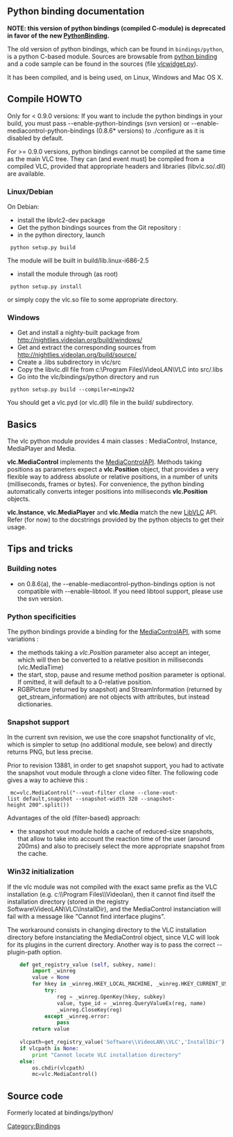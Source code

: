 {{Historical|Use [[Python bindings]]}}
== Python binding documentation ==
'''NOTE: this version of python bindings (compiled C-module) is deprecated in favor of the new [[PythonBinding]].'''

The old version of python bindings, which can be found in <code>bindings/python</code>, is a python C-based module. Sources are browsable from [http://trac.videolan.org/vlc/browser/bindings/python python binding] and a code sample can be found in the sources (file [http://trac.videolan.org/vlc/browser/bindings/python/vlcwidget.py vlcwidget.py]).

It has been compiled, and is being used, on Linux, Windows and Mac OS X.

== Compile HOWTO ==

Only for < 0.9.0 versions: If you want to include the python bindings in your build, you must pass --enable-python-bindings (svn version) or --enable-mediacontrol-python-bindings (0.8.6* versions) to ./configure as it is disabled by default.

For >= 0.9.0 versions, python bindings cannot be compiled at the same time as the main VLC tree. They can (and event must) be compiled from a compiled VLC, provided that appropriate headers and libraries (libvlc.so/.dll) are available.

=== Linux/Debian ===

On Debian:
* install the libvlc2-dev package
* Get the python bindings sources from the Git repository : 
* in the python directory, launch
  python setup.py build
The module will be built in 
build/lib.linux-i686-2.5
* install the module through (as root)
  python setup.py install
or simply copy the vlc.so file to some appropriate directory.

=== Windows ===

* Get and install a nighty-built package from http://nightlies.videolan.org/build/windows/
* Get and extract the corresponding sources from http://nightlies.videolan.org/build/source/
* Create a .libs subdirectory in vlc/src
* Copy the libvlc.dll file from c:\Program Files\VideoLAN\VLC into src/.libs
* Go into the vlc/bindings/python directory and run
  python setup.py build --compiler=mingw32
You should get a vlc.pyd (or vlc.dll) file in the build/ subdirectory.

== Basics ==

The vlc python module provides 4 main classes : MediaControl, Instance, MediaPlayer and Media.

'''vlc.MediaControl''' implements the [[MediaControlAPI]]. Methods taking positions as parameters expect a '''vlc.Position''' object, that provides a very flexible way to address absolute or relative positions, in a number of units (milliseconds, frames or bytes). For convenience, the python binding automatically converts integer positions into milliseconds '''vlc.Position''' objects.

'''vlc.Instance''', '''vlc.MediaPlayer''' and '''vlc.Media''' match the new [[LibVLC]] API. Refer (for now) to the docstrings provided by the python objects to get their usage.

== Tips and tricks ==

=== Building notes ===

* on 0.8.6(a), the --enable-mediacontrol-python-bindings option is not compatible with --enable-libtool. If you need libtool support, please use the svn version.

=== Python specificities ===

The python bindings provide a binding for the [[MediaControlAPI]], with some variations :

* the methods taking a ''vlc.Position'' parameter also accept an integer, which will then be converted to a relative position in milliseconds (vlc.MediaTime)
* the start, stop, pause and resume method position parameter is optional. If omitted, it will default to a 0-relative position.
* RGBPicture (returned by snapshot) and StreamInformation (returned by get_stream_information) are not objects with attributes, but instead dictionaries.

=== Snapshot support ===

In the current svn revision, we use the core snapshot functionality of vlc, which is simpler to setup (no additional module, see below) and directly returns PNG, but less precise.

Prior to revision 13881, in order to get snapshot support, you had to activate the snapshot vout module through a clone video filter.  The following code gives a way to achieve this :

  mc=vlc.MediaControl("--vout-filter clone --clone-vout-list default,snapshot --snapshot-width 320 --snapshot-height 200".split())

Advantages of the old (filter-based) approach:
* the snapshot vout module holds a cache of reduced-size snapshots, that allow to take into account the reaction time of the user (around 200ms) and also to precisely select the more appropriate snapshot from the cache.

=== Win32 initialization ===

If the vlc module was not compiled with the exact same prefix as the VLC installation (e.g. c:\\Program Files\\Videolan), then it cannot find itself the installation directory (stored in the registry Software\VideoLAN\VLC\InstallDir), and the MediaControl instanciation will fail with a message like "Cannot find interface plugins". 

The workaround consists in changing directory to the VLC installation directory before instanciating the MediaControl object, since VLC will look for its plugins in the current directory.  Another way is to pass the correct --plugin-path option.
<syntaxhighlight lang="python">
    def get_registry_value (self, subkey, name):
        import _winreg
        value = None
        for hkey in _winreg.HKEY_LOCAL_MACHINE, _winreg.HKEY_CURRENT_USER:
            try:
                reg = _winreg.OpenKey(hkey, subkey)
                value, type_id = _winreg.QueryValueEx(reg, name)
                _winreg.CloseKey(reg)
            except _winreg.error:
                pass
        return value
    
    vlcpath=get_registry_value('Software\\VideoLAN\\VLC','InstallDir')
    if vlcpath is None:
        print "Cannot locate VLC installation directory"
    else:
        os.chdir(vlcpath)
        mc=vlc.MediaControl()
</syntaxhighlight>

== Source code ==
Formerly located at bindings/python/

[[Category:Bindings]]